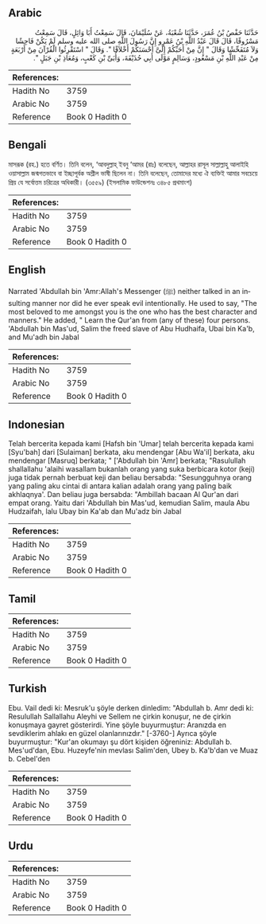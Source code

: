 ## Arabic


<div dir="rtl" lang="ar" style={{fontSize:'larger',backgroundColor:'#f8f9fa',padding:20}}>
حَدَّثَنَا حَفْصُ بْنُ عُمَرَ، حَدَّثَنَا شُعْبَةُ، عَنْ سُلَيْمَانَ، قَالَ سَمِعْتُ أَبَا وَائِلٍ، قَالَ سَمِعْتُ مَسْرُوقًا، قَالَ قَالَ عَبْدُ اللَّهِ بْنُ عَمْرٍو إِنَّ رَسُولَ اللَّهِ صلى الله عليه وسلم لَمْ يَكُنْ فَاحِشًا وَلاَ مُتَفَحِّشًا وَقَالَ ‏"‏ إِنَّ مِنْ أَحَبِّكُمْ إِلَىَّ أَحْسَنَكُمْ أَخْلاَقًا ‏"‏‏.‏ وَقَالَ ‏"‏ اسْتَقْرِئُوا الْقُرْآنَ مِنْ أَرْبَعَةٍ مِنْ عَبْدِ اللَّهِ بْنِ مَسْعُودٍ، وَسَالِمٍ مَوْلَى أَبِي حُذَيْفَةَ، وَأُبَىِّ بْنِ كَعْبٍ، وَمُعَاذِ بْنِ جَبَلٍ ‏"‏‏.‏
</div>
<div style={{backgroundColor:'#f8f9fa',padding:20, marginBottom: 10}}><table> <thead> <tr> <th>References:</th> <th></th> </tr> </thead> <tbody><tr><td>Hadith No</td><td>3759</td></tr><tr><td>Arabic No</td><td>3759</td></tr><tr><td>Reference</td><td>Book 0 Hadith 0</td></tr></tbody></table></div>

## Bengali


<div dir="ltr" lang="bn" style={{fontSize:'larger',backgroundColor:'#f8f9fa',padding:20}}>
মাসরূক (রহ.) হতে বর্ণিত। তিনি বলেন, ‘আবদুল্লাহ্ ইবনু ‘আমর (রাঃ) বলেছেন, আল্লাহর রাসূল সাল্লাল্লাহু আলাইহি ওয়াসাল্লাম জন্মগতভাবে বা ইচ্ছাপূর্বক অশ্লীল ভাষী ছিলেন না। তিনি বলেছেন, তোমাদের মধ্যে ঐ ব্যক্তিই আমার সবচেয়ে প্রিয় যে সর্বোত্তম চরিত্রের অধিকারী। (৩৫৫৯) (ইসলামিক ফাউন্ডেশনঃ ৩৪৮৫ প্রথমাংশ)
</div>
<div style={{backgroundColor:'#f8f9fa',padding:20, marginBottom: 10}}><table> <thead> <tr> <th>References:</th> <th></th> </tr> </thead> <tbody><tr><td>Hadith No</td><td>3759</td></tr><tr><td>Arabic No</td><td>3759</td></tr><tr><td>Reference</td><td>Book 0 Hadith 0</td></tr></tbody></table></div>

## English


<div dir="ltr" lang="en" style={{fontSize:'larger',backgroundColor:'#f8f9fa',padding:20}}>
Narrated 'Abdullah bin 'Amr:Allah's Messenger (ﷺ) neither talked in an insulting manner nor did he ever speak evil intentionally. He used to say, "The most beloved to me amongst you is the one who has the best character and manners." He added, " Learn the Qur'an from (any of these) four persons. 'Abdullah bin Mas'ud, Salim the freed slave of Abu Hudhaifa, Ubai bin Ka'b, and Mu'adh bin Jabal
</div>
<div style={{backgroundColor:'#f8f9fa',padding:20, marginBottom: 10}}><table> <thead> <tr> <th>References:</th> <th></th> </tr> </thead> <tbody><tr><td>Hadith No</td><td>3759</td></tr><tr><td>Arabic No</td><td>3759</td></tr><tr><td>Reference</td><td>Book 0 Hadith 0</td></tr></tbody></table></div>

## Indonesian


<div dir="ltr" lang="id" style={{fontSize:'larger',backgroundColor:'#f8f9fa',padding:20}}>
Telah bercerita kepada kami [Hafsh bin 'Umar] telah bercerita kepada kami [Syu'bah] dari [Sulaiman] berkata, aku mendengar [Abu Wa'il] berkata, aku mendengar [Masruq] berkata; " ['Abdullah bin 'Amr] berkata; "Rasulullah shallallahu 'alaihi wasallam bukanlah orang yang suka berbicara kotor (keji) juga tidak pernah berbuat keji dan beliau bersabda: "Sesungguhnya orang yang paling aku cintai di antara kalian adalah orang yang paling baik akhlaqnya'. Dan beliau juga bersabda: "Ambillah bacaan Al Qur'an dari empat orang. Yaitu dari 'Abdullah bin Mas'ud, kemudian Salim, maula Abu Hudzaifah, lalu Ubay bin Ka'ab dan Mu'adz bin Jabal
</div>
<div style={{backgroundColor:'#f8f9fa',padding:20, marginBottom: 10}}><table> <thead> <tr> <th>References:</th> <th></th> </tr> </thead> <tbody><tr><td>Hadith No</td><td>3759</td></tr><tr><td>Arabic No</td><td>3759</td></tr><tr><td>Reference</td><td>Book 0 Hadith 0</td></tr></tbody></table></div>

## Tamil


<div dir="ltr" lang="ta" style={{fontSize:'larger',backgroundColor:'#f8f9fa',padding:20}}>

</div>
<div style={{backgroundColor:'#f8f9fa',padding:20, marginBottom: 10}}><table> <thead> <tr> <th>References:</th> <th></th> </tr> </thead> <tbody><tr><td>Hadith No</td><td>3759</td></tr><tr><td>Arabic No</td><td>3759</td></tr><tr><td>Reference</td><td>Book 0 Hadith 0</td></tr></tbody></table></div>

## Turkish


<div dir="ltr" lang="tr" style={{fontSize:'larger',backgroundColor:'#f8f9fa',padding:20}}>
Ebu. Vail dedi ki: Mesruk'u şöyle derken dinledim: "Abdullah b. Amr dedi ki: Resulullah Sallallahu Aleyhi ve Sellem ne çirkin konuşur, ne de çirkin konuşmaya gayret gösterirdi. Yine şöyle buyurmuştur: Aranızda en sevdiklerim ahlakı en güzel olanlarınızdır." [-3760-] Ayrıca şöyle buyurmuştur: "Kur'an okumayı şu dört kişiden öğreniniz: Abdullah b. Mes'ud'dan, Ebu. Huzeyfe'nin mevlası Salim'den, Ubey b. Ka'b'dan ve Muaz b. Cebel'den
</div>
<div style={{backgroundColor:'#f8f9fa',padding:20, marginBottom: 10}}><table> <thead> <tr> <th>References:</th> <th></th> </tr> </thead> <tbody><tr><td>Hadith No</td><td>3759</td></tr><tr><td>Arabic No</td><td>3759</td></tr><tr><td>Reference</td><td>Book 0 Hadith 0</td></tr></tbody></table></div>

## Urdu


<div dir="rtl" lang="ur" style={{fontSize:'larger',backgroundColor:'#f8f9fa',padding:20}}>

</div>
<div style={{backgroundColor:'#f8f9fa',padding:20, marginBottom: 10}}><table> <thead> <tr> <th>References:</th> <th></th> </tr> </thead> <tbody><tr><td>Hadith No</td><td>3759</td></tr><tr><td>Arabic No</td><td>3759</td></tr><tr><td>Reference</td><td>Book 0 Hadith 0</td></tr></tbody></table></div>